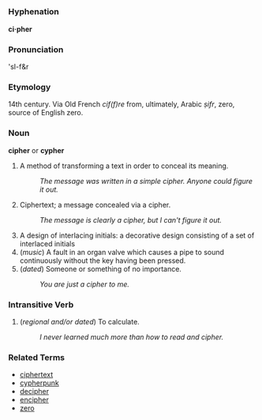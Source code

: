 =={{en}}==

===Hyphenation===
'''ci·pher'''

===Pronunciation===
'sI-f&r

===Etymology===
14th century. Via Old French ''cif(f)re''  from, ultimately, Arabic ''ṣifr'', zero, source of English zero.
 
===Noun===
'''cipher''' or '''cypher''' 
# A method of transforming a text in order to conceal its meaning. <!-- Taken from http://people.cornell.edu/pages/heb4/ciphers.html Do we have permission? -->
#: ''The message was written in a simple cipher.  Anyone could figure it out.''
# Ciphertext; a message concealed via a cipher.
#: ''The message is clearly a cipher, but I can't figure it out.''
# A design of interlacing initials: a decorative design consisting of a set of interlaced initials <!-- Taken from http://www.archivists.org/glossary/term_details.asp?DefinitionKey=181 Do we have permission? -->
# (''music'') A fault in an organ valve which causes a pipe to sound continuously without the key having been pressed.
# (''dated'') Someone or something of no importance.
#: ''You are just a cipher to me.''

===Intransitive Verb===
# (''regional and/or dated'') To calculate.
#: ''I never learned much more than how to read and cipher.''

===Related Terms===
*[[ciphertext]]
*[[cypherpunk]]
*[[decipher]]
*[[encipher]]
*[[zero]]